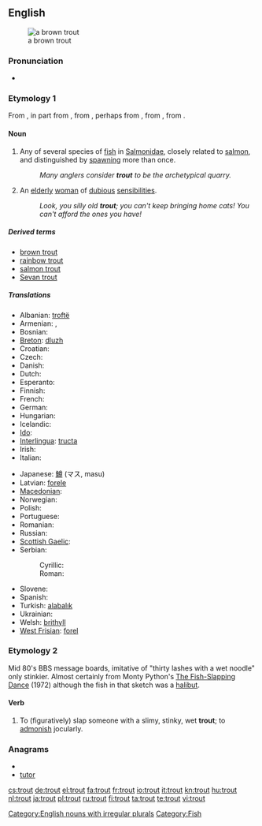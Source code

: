 {{wikipedia}}
==English==
[[Image:Bachforelle Zeichnung.jpg|thumb|a brown trout]]

===Pronunciation===
* {{audio|en-us-trout.ogg|Audio (US)}}
*: {{rhymes|aʊt}}

===Etymology 1===
From {{etyl|ang|en}} {{term|truht|lang=ang}}, in part from {{etyl|fro|en}} {{term|truite|lang=fro}}, from {{etyl|LL.}} {{term|tructa|lang=la}}, perhaps from {{etyl|grc|en}} {{term|τρώκτης|sc=polytonic|tr=trōktēs||nibbler|lang=grc}}, from {{term|τρώγω|sc=polytonic|tr=trōgō||I gnaw|lang=grc}}, from {{proto|Indo-European|tere-|to rub, to turn|lang=en}}.

====Noun====
{{en-noun|pl=trout|pl2=trouts}}

# Any of several species of [[fish]] in [[Salmonidae]], closely related to [[salmon]], and distinguished by [[spawn]]ing more than once.
#: ''Many anglers consider '''trout''' to be the archetypical quarry.''
# {{context|British|pejoratives}} An [[elderly]] [[woman]] of [[dubious]] [[sensibilities]].
#: ''Look, you silly old '''trout'''; you can't keep bringing home cats!  You can't afford the ones you have!''

=====Derived terms=====
* [[brown trout]]
* [[rainbow trout]]
* [[salmon trout]]
* [[Sevan trout]]

=====Translations=====
{{trans-top|fish}}
* Albanian: [[troftë]] {{f}}
* Armenian: {{t-|hy|կարմրախայտ|tr=karmraxayt}}, {{qualifier|Sevan trout}} {{t-|hy|իշխան|tr=išxan}}
* Bosnian: {{t-|bs|pastrmka|f}}
* [[Breton]]: [[dluzh]] {{m}}
* Croatian: {{t-|hr|pastrva|f|alt=pȁstrva}}
* Czech: {{t+|cs|pstruh|m}}
* Danish: {{t-|da|ørred|c}}
* Dutch: {{t+|nl|forel|m}}
* Esperanto: {{t-|eo|truto|xs=Esperanto}}
* Finnish: {{t+|fi|taimen}}
* French: {{t+|fr|truite|f}}
* German: {{t+|de|Forelle|f}}
* Hungarian: {{t+|hu|pisztráng}}
* Icelandic: {{t-|is|silungur|m}}
* [[Ido]]: {{t+|io|truto|xs=Ido}}
* [[Interlingua]]: [[tructa]]
* Irish: {{t-|ga|breac|m|xs=Irish}}
* Italian: {{t+|it|trota|f}}
{{trans-mid}}
* Japanese: [[鱒]] (マス, masu)
* Latvian: [[forele]] {{f}}
* [[Macedonian]]: {{t-|mk|пастрмка|f|tr=past'rmka}}
* Norwegian: {{t-|no|ørret|m}}
* Polish: {{t+|pl|pstrąg|m}}
* Portuguese: {{t+|pt|truta|f}}
* Romanian: {{t|ro|păstrăv|m}}
* Russian: {{t+|ru|форель|f|tr=forél’}}
* [[Scottish Gaelic]]: {{t|gd|breac|m}}
* Serbian:
*: Cyrillic: {{t-|sr|пастрмка|f|sc=Cyrl}}
*: Roman: {{t-|sr|pastrmka|f}}
* Slovene: {{t+|sl|postrv|f}}
* Spanish: {{t+|es|trucha|f}}
* Turkish: [[ala]][[balık]]
* Ukrainian: {{t-|uk|форель|tr=forel’|xs=Ukrainian}}
* Welsh: [[brithyll]]
* [[West Frisian]]: [[forel]] {{c}}
{{trans-bottom}}

===Etymology 2===
Mid 80's BBS message boards, imitative of "thirty lashes with a wet noodle" only stinkier. Almost certainly from Monty Python's [[w:The Fish-Slapping Dance|The Fish-Slapping Dance]] (1972) although the fish in that sketch was a [[halibut]].

====Verb====
{{en-verb|trouts|trouting|trouted}}

# {{internet|_|chat}} To (figuratively) slap someone with a slimy, stinky, wet '''trout'''; to [[admonish]] jocularly.

===Anagrams===
* {{alphagram|orttu}}
* [[tutor#English|tutor]]

[[Category:English nouns with irregular plurals]]
[[Category:Fish]]

[[cs:trout]]
[[de:trout]]
[[el:trout]]
[[fa:trout]]
[[fr:trout]]
[[io:trout]]
[[it:trout]]
[[kn:trout]]
[[hu:trout]]
[[nl:trout]]
[[ja:trout]]
[[pl:trout]]
[[ru:trout]]
[[fi:trout]]
[[ta:trout]]
[[te:trout]]
[[vi:trout]]